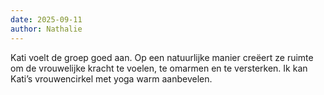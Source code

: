 ```yaml
---
date: 2025-09-11
author: Nathalie
---
```

Kati voelt de groep goed aan. Op een natuurlijke manier creëert ze ruimte om de vrouwelijke kracht te voelen, te omarmen en te versterken. Ik kan Kati’s vrouwencirkel met yoga warm aanbevelen.